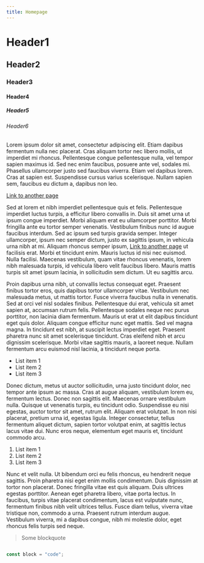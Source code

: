 ```yaml
---
title: Homepage
---
```


# Header1
## Header2
### Header3
#### Header4
##### Header5
###### Header6

Lorem ipsum dolor sit amet, consectetur adipiscing elit. Etiam dapibus fermentum nulla nec placerat. Cras aliquam tortor nec libero mollis, ut imperdiet mi rhoncus. Pellentesque congue pellentesque nulla, vel tempor sapien maximus id. Sed nec enim faucibus, posuere ante vel, sodales mi. Phasellus ullamcorper justo sed faucibus viverra. Etiam vel dapibus lorem. Cras at sapien est. Suspendisse cursus varius scelerisque. Nullam sapien sem, faucibus eu dictum a, dapibus non leo.

[Link to another page](/about)

Sed at lorem et nibh imperdiet pellentesque quis et felis. Pellentesque imperdiet luctus turpis, a efficitur
libero convallis in. Duis sit amet urna ut ipsum congue imperdiet. Morbi aliquam erat eu ullamcorper porttitor.
Morbi fringilla ante eu tortor semper venenatis. Vestibulum finibus nunc id augue faucibus interdum.
Sed ac ipsum sed turpis gravida semper. Integer ullamcorper, ipsum nec semper dictum,
justo ex sagittis ipsum, in vehicula urna nibh at mi. Aliquam rhoncus semper ipsum, [Link to another page](/about)
ut facilisis erat. Morbi et tincidunt enim. Mauris luctus id nisi nec euismod. Nulla facilisi.
Maecenas vestibulum, quam vitae rhoncus venenatis, lorem nibh malesuada turpis,
id vehicula libero velit faucibus libero. Mauris mattis turpis sit amet ipsum lacinia,
in sollicitudin sem dictum. Ut eu sagittis arcu.

Proin dapibus urna nibh, ut convallis lectus consequat eget. Praesent finibus tortor eros, quis dapibus tortor ullamcorper vitae. Vestibulum nec malesuada metus, ut mattis tortor. Fusce viverra faucibus nulla in venenatis. Sed at orci vel nisl sodales finibus. Pellentesque dui erat, vehicula sit amet sapien at, accumsan rutrum felis. Pellentesque sodales neque nec purus porttitor, non lacinia diam fermentum. Mauris ut erat ut elit dapibus tincidunt eget quis dolor. Aliquam congue efficitur nunc eget mattis. Sed vel magna magna. In tincidunt est nibh, at suscipit lectus imperdiet eget. Praesent pharetra nunc sit amet scelerisque tincidunt. Cras eleifend nibh et arcu dignissim scelerisque. Morbi vitae sagittis mauris, a laoreet neque. Nullam fermentum arcu euismod nisl lacinia, a tincidunt neque porta.

- List item 1
- List item 2
- List item 3

Donec dictum, metus ut auctor sollicitudin, urna justo tincidunt dolor, nec tempor ante ipsum ac massa. Cras at augue aliquam, vestibulum lorem eu, fermentum lectus. Donec non sagittis elit. Maecenas ornare vestibulum nulla. Quisque ut venenatis turpis, eu tincidunt odio. Suspendisse eu nisi egestas, auctor tortor sit amet, rutrum elit. Aliquam erat volutpat. In non nisi placerat, pretium urna id, egestas ligula. Integer consectetur, tellus fermentum aliquet dictum, sapien tortor volutpat enim, at sagittis lectus lacus vitae dui. Nunc eros neque, elementum eget mauris et, tincidunt commodo arcu.

1. List item 1
2. List item 2
3. List item 3

Nunc et velit nulla. Ut bibendum orci eu felis rhoncus, eu hendrerit neque sagittis. Proin pharetra nisi eget enim
mollis condimentum. Duis dignissim at tortor non placerat. Donec fringilla vitae est quis aliquam. Duis ultrices
egestas porttitor. Aenean eget pharetra libero, vitae porta lectus. In faucibus, turpis vitae placerat condimentum,
lacus est vulputate nunc, fermentum finibus nibh velit ultrices tellus. Fusce diam tellus, viverra vitae tristique non,
commodo a urna. Praesent rutrum interdum augue. Vestibulum viverra, mi a dapibus congue, nibh mi molestie dolor,
eget rhoncus felis turpis sed neque.


<Icon name="home" size={24} />

> Some blockquote

```typescript

const block = "code";

```

